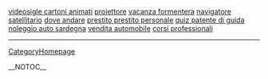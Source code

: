 <a href= http://videosigle-cartoni-animati.glodgreen.info >videosigle cartoni animati</a>   <a href= http://proiettore.glodgreen.info >proiettore</a>   <a href= http://vacanza-formentera.2bbb.info >vacanza formentera</a>   <a href= http://navigatore-satellitario.2bbb.info >navigatore satellitario</a>   <a href= http://dove-andare.greenglod.info >dove andare</a>   <a href= http://prestito-prestito-personale.2bbb.info >prestito prestito personale</a>   <a href= http://quiz-patente-di-guida.glodgreen.info >quiz patente di guida</a>   <a href= http://noleggio-auto-sardegna.c333.info >noleggio auto sardegna</a>   <a href= http://vendita-automobile.glodgreen.info >vendita automobile</a>   <a href= http://corsi-professionali.b222.info >corsi professionali</a>
----
[[CategoryHomepage]]

__NOTOC__